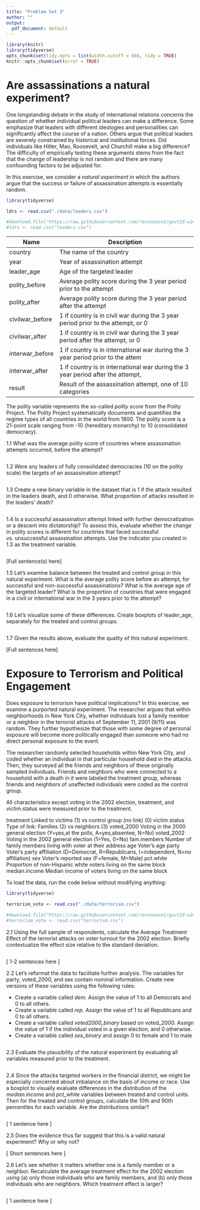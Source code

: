 ```yaml
---
title: "Problem Set 3"
author: ""
output:
  pdf_document: default
---
```


```r
library(knitr)
library(tidyverse)
opts_chunk$set(tidy.opts = list(width.cutoff = 60), tidy = TRUE)
knitr::opts_chunk$set(error = TRUE)
```

# Are assassinations a natural experiment?

One longstanding debate in the study of international relations concerns the question of whether individual political leaders can make a difference. Some emphasize that leaders with different ideologies and personalities can significantly affect the course of a nation. Others argue that political leaders are severely constrained by historical and institutional forces.  Did individuals like Hitler, Mao, Roosevelt, and Churchill make a big difference?  The difficulty of empirically testing these arguments stems from the fact that the change of leadership is not random and there are many confounding factors to be adjusted for.

In this exercise, we consider a *natural experiment* in which the authors argue that the success or failure of assassination attempts is essentially random.

```r
library(tidyverse)

ldrs <- read.csv("./data/leaders.csv")

#download.file("https://raw.githubusercontent.com/resonance1/govt10-w24/main/Problem%20Sets/data/leaders.csv","leaders.csv")
#ldrs <- read.csv("leaders.csv")

```


| Name           | Description                                                                      |
|----------------|----------------------------------------------------------------------------------|
| country        | The name of the country                                                          |
| year           | Year of assassination attempt                                                    |                                    
| leader_age     | Age of the targeted leader                                                       |
| polity_before  | Average polity score during the 3 year period prior to the attempt               |
| polity_after   | Average polity score during the 3 year period after the attempt                  |
| civilwar_before| 1 if country is in civil war during the 3 year period prior to the attempt, or 0 |
| civilwar_after | 1 if country is in civil war during the 3 year period after the attempt, or 0    |
| interwar_before| 1 if country is in international war during the 3 year period prior to the attem |
| interwar_after | 1 if country is in international war during the 3 year period after the attempt, |
| result         | Result of the assassination attempt, one of 10 categories                        |

The polity variable represents the so-called *polity score* from the Polity Project.  The Polity Project systematically documents and quantifies the regime types of all countries in the world from 1800.  The polity score is a 21-point scale ranging from -10 (hereditary monarchy) to 10 (consolidated democracy).  

1.1 What was the average polity score of countries where assassination attempts occurred, before the attempt?

```r

```

1.2 Were any leaders of fully consolidated democracies (10 on the polity scale) the targets of an assassination attempt?

```r

```
 
1.3 Create a new binary variable in the dataset that is 1 if the attack resulted in the leaders death, and 0 otherwise. What proportion of attacks resulted in the leaders' death? 

```r

```

1.4 Is a successful assassination attempt linked with further democratization or a descent into dictatorship?  To assess this, evaluate whether the *change* in polity scores is different for countries that faced successful vs. unsuccessful assassination attempts. Use the indicator you created in 1.3 as the treatment variable.

```r

```

[Full sentence(s) here]

1.5 Let's examine balance between the treated and control group in this natural experiment. What is the average polity score before an attempt, for successful and non-successful assassinations? What is the average age of the targeted leader? What is the proportion of countries that were engaged in a civil or international war in the 3 years prior to the attempt?

```r

```

1.6 Let's visualize some of these differences. Create boxplots of leader_age, separately for the treated and control groups.

```r

```

1.7 Given the results above, evaluate the quality of this natural experiment. 

[Full sentences here]



# Exposure to Terrorism and Political Engagement 

Does exposure to terrorism have political implications? In this exercise, we examine a purported natural experiment. The researcher argues that within neighborhoods in New York City, whether individuals lost a family member or a neighbor in the terrorist attacks of September 11, 2001 (9/11) was random. They further hypothesize that those with some degree of personal exposure will become more politically engaged than someone who had no direct personal exposure to the event. 

The researcher randomly selected households within New York City, and coded whether an individual in that particular household died in the attacks. Then, they surveyed all the friends and neighbors of these originally sampled individuals. Friends and neighbors who were connected to a household with a death in it were labeled the treatment group, whereas friends and neighbors of unaffected individuals were coded as the control group. 

All characteristics except voting in the 2002 election, treatment, and victim.status were measured prior to the treatment.

treatment           	Linked to victims (1) vs control group (no link) (0)
victim.status	        Type of link: Families (2) vs neighbors (3) 
voted_2000	          Voting in the 2000 general election (Y=yes,at the polls, A=yes,absentee, N=No)
voted_2002	          Voting in the 2002 general election (1=Yes, 0=No)
fam.members	          Number of family members living with voter at their address
age	                  Voter’s age
party	                Voter’s party affiliation (D=Democrat, R=Republicans, I=independent, N=no affiliation)
sex	                  Voter’s reported sex (F=female, M=Male)
pct.white	            Proportion of non-Hispanic white voters living on the same block
median.income	        Median income of voters living on the same block


To load the data, run the code below without modifying anything:

```r
library(tidyverse)

terrorism_vote <- read.csv("./data/terrorism.csv")

#download.file("https://raw.githubusercontent.com/resonance1/govt10-w24/main/Problem%20Sets/data/terrorism.csv","terrorism.csv")
#terrorism_vote <- read.csv("terrorism.csv")

```


2.1 Using the full sample of respondents, calculate the Average Treatment Effect of the terrorist attacks on voter turnout for the 2002 election. Briefly contextualize the effect size relative to the standard deviation.

```r


```

[ 1-2 sentences here ]


2.2 Let's reformat the data to facilitate further analysis. The variables for party, voted_2000, and sex contain nominal information. Create new versions of these variables using the following rules: 

- Create a variable called *dem*. Assign the value of 1 to all Democrats and 0 to all others.
- Create a variable called *rep*. Assign the value of 1 to all Republicans and 0 to all others.
- Create a variable called *voted2000_binary* based on voted_2000. Assign the value of 1 if the individual voted in a given election, and 0 otherwise.
- Create a variable called *sex_binary* and assign 0 to female and 1 to male

```r

```

2.3 Evaluate the plausibility of the natural experiment by evaluating all variables measured prior to the treatment. 

```r


```

2.4 Since the attacks targeted workers in the financial district, we might be especially concerned about imbalance on the basis of income or race. Use a boxplot to visually evaluate differences in the distribution of the *median.income* and *pct_white* variables between treated and control units. Then for the treated and control groups, calculate the 10th and 90th percentiles for each variable. Are the distributions similar? 

```r

```

[ 1 sentence here ]

2.5 Does the evidence thus far suggest that this is a valid natural experiment? Why or why not?

[ Short sentences here ]

2.6 Let's see whether it matters whether one is a family member or a neighbor. Recalculate the average treatment effect for the 2002 election using (a) only those individuals who are family members, and (b) only those individuals who are neighbors. Which treatment effect is larger? 

```r


```
[ 1 sentence here ]

